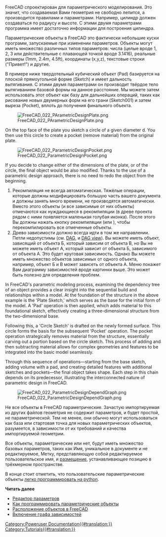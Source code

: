 <languages/>

<div class="mw-translate-fuzzy">
{{Docnav/ru
|[[Manual:The FreeCAD document/ru|The FreeCAD document]]
|[[Manual:Import and export to other filetypes/ru|Import and export to other file types]]
|[[Manual:Introduction/ru|Manual start]]
|IconC = Crystal Clear manual.png}}
</div>

{{Manual:TOC}}

<div class="mw-translate-fuzzy">
FreeCAD спроектирован для параметрического моделирования. Это значит, что создаваемая Вами геометрия не свободно лепится, а производится правилами и параметрами. Например, цилиндр должен создаваться по радиусу и высоте. С этими двумя параметрами программа имеет достаточно информации для построения цилиндра.
</div>

<div class="mw-translate-fuzzy">
Параметрические объекты в FreeCAD это фактически небольшие куски программ, запускаемые при изменении параметров. Объекты могут иметь множество различных типов параметров: числа (целые вроде 1, 2, 3 или действительные с плавающей точкой вроде 3.1416), реальные размеры (1mm, 2.4m, 4.5ft), координаты (x,y,z), текстовые строки ("Привет!") и другие.
</div>

<div class="mw-translate-fuzzy">
В примере ниже твердотельный кубический объект (Pad) базируется на плоской прямоугольной форме (Sketch) и имеет дальность вытягивания. С этими двумя параметрами он производит твёрдое тело вытягиванием базовой формы на данное расстояние. Мы можете затем использовать этот объект как базу для дальнейших операций, таких как рисование новых двумерных форм на его грани (Sketch001) и затем выреза  (Pocket), вплоть до получения финального объекта.
</div>

[[Image:FreeCAD_022_PArametricDesignPlate.png]]

On the top face of the plate you sketch a circle of a given diameter d. You then use this circle to create a pocket (remove material) from the original plate.

[[Image:FreeCAD_022_ParametricDesignPocket.png]]

If you decide to change either of the dimensions of the plate, or of the circle, the final object would be also modified. Thanks to the use of a parametric design approach, there is no need to redo the object from the beginning.

<div class="mw-translate-fuzzy">
# Рекомпиляция не всегда автоматическая. Тяжёлые операции, которые должны модифицировать большую часть вашего документа и должны занять много времени, не производятся автоматически. Вместо этого объекты (и все зависимые от них объекты) отмечаются как нуждающиеся в рекомпиляции (в древе проекта рядом с ними появляется маленькая голубая иконка). После этого Вы должны нажать кнопку рекомпиляции (или {{MenuCommand|Правка->Обновить}}), чтобы перекомпилировать все отмеченные объекты.
# Древо зависимости должно всегда идти в том же направлении. Петли недопустимы (см. [[Glossary/ru#Directed_Acyclic_Graph|DAG]], и [[DAG view/ru|DAG view]]). Вы можете иметь объект, зависящий от объекта Б, который зависим от объекта В, но Вы не можете иметь объект А, который зависит от объекта Б, зависимого от объекта А. Это будет круговая зависимость. Однако Вы можете иметь множество объектов зависимых от одного объекта, например, объект Б и В может зависеть от объекта А. Меню {{MenuCommand|Инструменты -> Граф зависимостей}} покажет Вам диаграмму зависимостей вроде картинки выше. Это может быть полезно для определения проблем.
</div>

In FreeCAD's parametric modeling process, examining the dependency tree of an object provides a clear insight into the sequential build and relationships within a model. At the foundation of the structure in the above example is the 'Plate Sketch,' which serves as the base for the initial form of the model. A 'Pad' operation is then applied, which adds material to this foundational sketch, effectively creating a three-dimensional structure from the two-dimensional base.

Following this, a 'Circle Sketch' is drafted on the newly formed surface. This circle forms the basis for the subsequent 'Pocket' operation. The pocket operation strategically removes material from the structure, essentially carving out a portion based on the circle sketch. This process of adding and then subtracting material allows for complex geometries and features to be integrated into the basic model seamlessly.

Through this sequence of operations—starting from the base sketch, adding volume with a pad, and creating detailed features with additional sketches and pockets—the final object takes shape. Each step in this chain depends on its predecessor, illustrating the interconnected nature of parametric design in FreeCAD.

[[Image:FreeCAD_022_ParametricDesignDependGraph.png]]

<div class="mw-translate-fuzzy">
Не все объекты в FreeCAD параметрические. Зачастую импортируемая из других файлов геометрия не содержит параметров, и будет простой, не параметрической. Тем не менее, они обычно могут использоваться как база или стартовая точка для новых параметрических объектов, разумеется, в зависимости от их требований и качества импортируемой геометрии.
</div>

Все объекты, параметрические или нет, будут иметь множество базовых параметров, таких как Имя, уникальное в документе и не редактируемое, Метку, представляющую собой редактируемое пользовательское имя, и [[placement/ru|размещение]], устанавливающее позицию в трёхмерном пространстве.

<div class="mw-translate-fuzzy">
В конце стоит отметить, что пользовательские параметрические объекты [[Scripted objects/ru|легко программировать на python]].
</div>

'''Читать далее'''

<div class="mw-translate-fuzzy">
* [[Property_editor/ru|Редактор параметров]]
* [[Scripted_objects/ru|Как программировать параметрические объекты]]
* [[Placement/ru|Расположение объектов в FreeCAD]]
* [[Std_ExportGraphviz/ru|Включение графа зависимостей]]
</div>


<div class="mw-translate-fuzzy">
{{Docnav/ru
|[[Manual:The FreeCAD document/ru|The FreeCAD document]]
|[[Manual:Import and export to other filetypes/ru|Import and export to other file types]]
|[[Manual:Introduction/ru|Manual start]]
|IconC = Crystal Clear manual.png}}
</div>

[[Category:Poweruser Documentation{{#translation:}}]]
[[Category:Tutorials{{#translation:}}]]